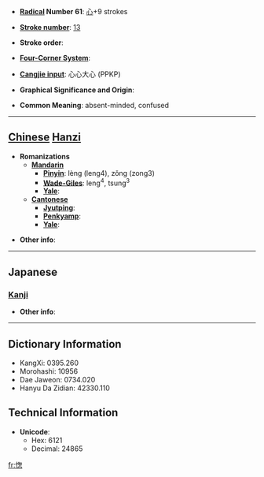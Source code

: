 * '''[[Wiktionary:Chinese radical index| Radical]] Number 61''': [[Wiktionary:Chinese radical index 心|心]]+9 strokes

* '''[[Wiktionary:Chinese total strokes index|Stroke number]]''': [[Wiktionary:Chinese total strokes index 13|13]]

* '''Stroke order''': 

* '''[[Wiktionary:Chinese four corner index|Four-Corner System]]''': 

* '''[[Wiktionary:Chinese Cangjie index|Cangjie input]]''': 心心大心 (PPKP)

* '''Graphical Significance and Origin''': 

* '''Common Meaning''': absent-minded, confused

----

== [[Chinese]] [[Hanzi]] ==

* '''Romanizations'''
** '''[[Mandarin]]'''
*** '''[[Pinyin]]''': lèng (leng4), zǒng (zong3)
*** '''[[Wade-Giles]]''': leng<sup>4</sup>, tsung<sup>3</sup>
*** '''[[Yale]]''': 
** '''[[Cantonese]]'''
*** '''[[Jyutping]]''':
*** '''[[Penkyamp]]''': 
*** '''[[Yale]]''': 

* '''Other info''': 

----

==Japanese==
===[[Kanji]]===
{{kanji|on readings=[[そう]] (sō), [[す]] (su)
|kun readings=
}}

* '''Other info''':  

----

== Dictionary Information ==

* KangXi: 0395.260
* Morohashi: 10956
* Dae Jaweon: 0734.020
* Hanyu Da Zidian: 42330.110

== Technical Information ==

* '''Unicode''':
** Hex: 6121
** Decimal: 24865

[[fr:愡]]